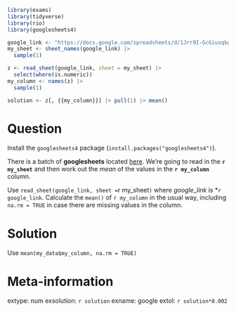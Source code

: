 ```r
library(exams)
library(tidyverse)
library(rio)
library(googlesheets4)

google_link <- "https://docs.google.com/spreadsheets/d/1Jrr9I-GcGiusqkgRJQsQ3UFmsoXet3wsH3r1HQZZyms/edit?usp=sharing"
my_sheet <- sheet_names(google_link) |> 
  sample(1)

z <- read_sheet(google_link, sheet = my_sheet) |> 
  select(where(is.numeric))
my_column <- names(z) |> 
  sample(1)

solution <- z[, {{my_column}}] |> pull(1) |> mean()
```


Question
========
Install the `googlesheets4` package (`install.packages("googlesheets4")`).

There is a batch of **googlesheets** located [here](`r google_link`). We're going to read in the **`r my_sheet`** and then work out the *mean* of  the values in the **`r my_column`** column.

Use `read_sheet(google_link, sheet = `r my_sheet`)` where *google_link* is *`r google_link`. Calculate the `mean()` of `r my_column` in the usual way, including `na.rm = TRUE` in case there are missing values in the column.

Solution
========
Use `mean(my_data$my_column, na.rm = TRUE)`



Meta-information
================
extype: num
exsolution: `r solution`
exname: google
extol: `r solution*0.002`
